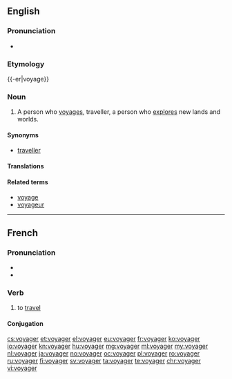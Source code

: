 ==English==
{{wikipedia|dab=voyager}}

===Pronunciation===
* {{audio|en-us-voyager.ogg|Audio (US)}}

===Etymology===
{{-er|voyage}}

===Noun===
{{en-noun}}

# A person who [[voyage]]s, traveller, a person who [[explore]]s new lands and worlds.

====Synonyms====
* [[traveller]]

====Translations====
{{trans-see|traveller}}

====Related terms====
* [[voyage]]
* [[voyageur]]

----

==French==

===Pronunciation===
* {{audio|Fr-voyager.ogg|audio}}
* {{IPA|/vwa.ja.ʒe/|lang=fr}}

===Verb===
{{fr-verb}}

# to [[travel]]

====Conjugation====
{{fr-conj-ger|voya|avoir}}

[[cs:voyager]]
[[et:voyager]]
[[el:voyager]]
[[eu:voyager]]
[[fr:voyager]]
[[ko:voyager]]
[[io:voyager]]
[[kn:voyager]]
[[hu:voyager]]
[[mg:voyager]]
[[ml:voyager]]
[[my:voyager]]
[[nl:voyager]]
[[ja:voyager]]
[[no:voyager]]
[[oc:voyager]]
[[pl:voyager]]
[[ro:voyager]]
[[ru:voyager]]
[[fi:voyager]]
[[sv:voyager]]
[[ta:voyager]]
[[te:voyager]]
[[chr:voyager]]
[[vi:voyager]]